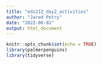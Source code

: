 ```yaml
---
title: "eds212_day2_activities"
author: "Jared Petry"
date: "2022-08-02"
output: html_document
---
```


```r
knitr::opts_chunk$set(echo = TRUE)
library(palmerpenguins)
library(tidyverse)
```

